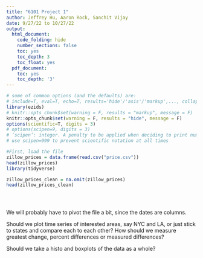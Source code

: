 ```yaml
---
title: "6101 Project 1"
author: Jeffrey Hu, Aaron Rock, Sanchit Vijay
date: 9/27/22 to 10/27/22
output:
  html_document:
    code_folding: hide
    number_sections: false
    toc: yes
    toc_depth: 3
    toc_float: yes
  pdf_document:
    toc: yes
    toc_depth: '3'
---
```


```r
# some of common options (and the defaults) are: 
# include=T, eval=T, echo=T, results='hide'/'asis'/'markup',..., collapse=F, warning=T, message=T, error=T, cache=T, fig.width=6, fig.height=4, fig.dim=c(6,4) #inches, fig.align='left'/'center','right', 
library(ezids)
# knitr::opts_chunk$set(warning = F, results = "markup", message = F)
knitr::opts_chunk$set(warning = F, results = "hide", message = F)
options(scientific=T, digits = 3) 
# options(scipen=9, digits = 3) 
# ‘scipen’: integer. A penalty to be applied when deciding to print numeric values in fixed or exponential notation.  Positive values bias towards fixed and negative towards scientific notation: fixed notation will be preferred unless it is more than ‘scipen’ digits wider.
# use scipen=999 to prevent scientific notation at all times
```

```r
#First, load the file
zillow_prices = data.frame(read.csv("price.csv"))
head(zillow_prices)
library(tidyverse)
```

```r
zillow_prices_clean = na.omit(zillow_prices)
head(zillow_prices_clean)
```

```r

```

```r

```

```r

```

We will probably have to pivot the file a bit, since the dates are columns.

Should we plot time series of interested areas, say NYC and LA, or just stick to states and compare each to each other? How should we measure greatest change, percent differences or measured differences?

Should we take a histo and boxplots of the data as a  whole?
